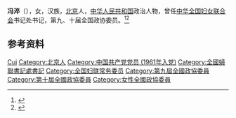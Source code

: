 '''冯淬'''（{{bd|1940年|}}），女，汉族，[[北京|北京]]人，[[中华人民共和国|中华人民共和国]]政治人物，曾任[[中华全国妇女联合会|中华全国妇女联合会]]书记处书记，第九、十届全国政协委员。<ref>{{Cite book|title=中华人民共和国职官志|author=何虎生, 李耀东, 向常福主编|publisher=中国社会出版社|year=2003|isbn=9787800883934|location=北京|pages=}}</ref><ref>{{Cite web|title=冯 淬|url=http://guoqing.china.com.cn/2008-10/13/content_23680228.htm|accessdate=2020-10-17|work=中国网|archive-date=2020-10-18|archive-url=https://web.archive.org/web/20201018120034/http://guoqing.china.com.cn/2008-10/13/content_23680228.htm|dead-url=no}}</ref>

== 参考资料 ==
{{reflist}}

{{中国人物小作品}}
{{Navboxes 
| title  = 冯淬在[[中华全国妇女联合会|中华全国妇女联合会]]的职务
| list1  =
{{中华全国妇女联合会第七届执行委员会}}
{{中华全国妇女联合会第八届执行委员会}}
}}

{{Authority control}}
{{DEFAULTSORT:Feng冯}}
[[Category:冯姓|Cui]]
[[Category:北京人|Category:北京人]]
[[Category:中国共产党党员_(1961年入党)|Category:中国共产党党员 (1961年入党)]]
[[Category:全國婦聯書記處書記|Category:全國婦聯書記處書記]]
[[Category:全国妇联常务委员|Category:全国妇联常务委员]]
[[Category:第九屆全國政協委員|Category:第九屆全國政協委員]]
[[Category:第十屆全國政協委員|Category:第十屆全國政協委員]]
[[Category:女性全國政協委員|Category:女性全國政協委員]]